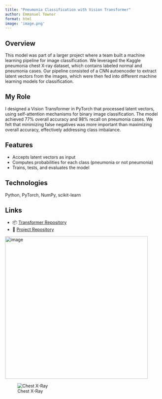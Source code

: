 ```yaml
---
title: "Pneumonia Classification with Vision Transformer"
author: Emmanuel Towner
format: html
image: 'image.png'
---
```


## Overview
This model was part of a larger project where a team built a machine learning pipeline for image classification. We leveraged the Kaggle pneumonia chest X-ray dataset, which contains labeled normal and pneumonia cases. Our pipeline consisted of a CNN autoencoder to extract latent vectors from the images, which were then fed into different machine learning models for classification.

## My Role
I designed a Vision Transformer in PyTorch that processed latent vectors, using self-attention mechanisms for binary image classification. The model achieved 77% overall accuracy and 98% recall on pneumonia cases. We felt that minimizing false negatives was more important than maximizing overall accuracy, effectively addressing class imbalance.

## Features
- Accepts latent vectors as input
- Computes probabilities for each class (pneumonia or not pneumonia)
- Trains, tests, and evaluates the model

## Technologies
Python, PyTorch, NumPy, scikit-learn

## Links
- 📦  [Transformer Repository](https://github.com/EpicET/pneumonia-transformer)
- 📖  [Project Repository](https://github.com/EpicET/cs0451-pneumonia-detection)

<img width="463" alt="image" src="https://github.com/user-attachments/assets/897d1e6c-110d-4291-bec7-f3ea6cc16fc5" />

![Chest X-Ray](image.png)